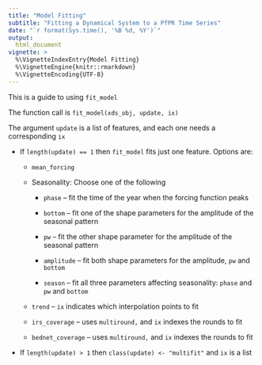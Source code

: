 ```yaml
---
title: "Model Fitting" 
subtitle: "Fitting a Dynamical System to a PfPR Time Series" 
date: "`r format(Sys.time(), '%B %d, %Y')`"
output:
  html_document 
vignette: >
  %\VignetteIndexEntry{Model Fitting}
  %\VignetteEngine{knitr::rmarkdown}
  %\VignetteEncoding{UTF-8}
---
```


This is a guide to using `fit_model`

The function call is `fit_model(xds_obj, update, ix)`

The argument `update` is a list of features, and each one needs a corresponding `ix`  

+ If `length(update) == 1`  then `fit_model` fits just one feature. Options are:

    - `mean_forcing` 
    
    - Seasonality: Choose one of the following

        - `phase` -- fit the time of the year when the forcing function peaks 
    
        - `bottom` -- fit one of the shape parameters for the amplitude of the seasonal pattern 
    
        - `pw` -- fit the other shape parameter for the amplitude of the seasonal pattern 
        
        - `amplitude` -- fit both shape parameters for the amplitude, `pw` and `bottom` 
    
        - `season` -- fit all three parameters affecting seasonality: `phase` and `pw` and `bottom`
    
    - `trend` -- `ix` indicates which interpolation points to fit 
    
    - `irs_coverage` -- uses `multiround,` and `ix` indexes the rounds to fit 
    
    - `bednet_coverage` -- uses `multiround,` and `ix` indexes the rounds to fit 
    
+ If `length(update) > 1` then `class(update) <- "multifit"`  and `ix` is a list


